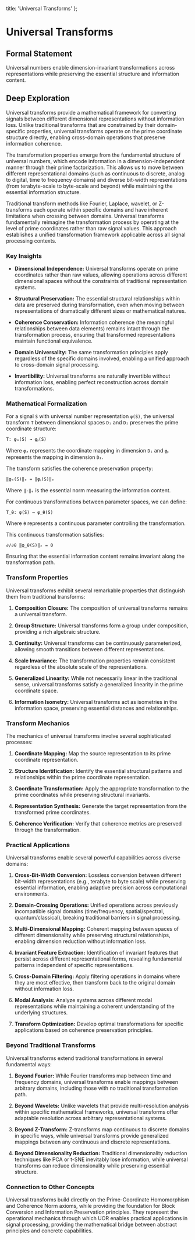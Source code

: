   title: 'Universal Transforms'
};

# Universal Transforms

## Formal Statement

Universal numbers enable dimension-invariant transformations across representations while preserving the essential structure and information content.

## Deep Exploration

Universal transforms provide a mathematical framework for converting signals between different dimensional representations without information loss. Unlike traditional transforms that are constrained by their domain-specific properties, universal transforms operate on the prime coordinate structure directly, enabling cross-domain operations that preserve information coherence.

The transformation properties emerge from the fundamental structure of universal numbers, which encode information in a dimension-independent manner through their prime factorization. This allows us to move between different representational domains (such as continuous to discrete, analog to digital, time to frequency domains) and diverse bit-width representations (from terabyte-scale to byte-scale and beyond) while maintaining the essential information structure.

Traditional transform methods like Fourier, Laplace, wavelet, or Z-transforms each operate within specific domains and have inherent limitations when crossing between domains. Universal transforms fundamentally reimagine the transformation process by operating at the level of prime coordinates rather than raw signal values. This approach establishes a unified transformation framework applicable across all signal processing contexts.

### Key Insights

- **Dimensional Independence:** Universal transforms operate on prime coordinates rather than raw values, allowing operations across different dimensional spaces without the constraints of traditional representation systems.

- **Structural Preservation:** The essential structural relationships within data are preserved during transformation, even when moving between representations of dramatically different sizes or mathematical natures.

- **Coherence Conservation:** Information coherence (the meaningful relationships between data elements) remains intact through the transformation process, ensuring that transformed representations maintain functional equivalence.

- **Domain Universality:** The same transformation principles apply regardless of the specific domains involved, enabling a unified approach to cross-domain signal processing.

- **Invertibility:** Universal transforms are naturally invertible without information loss, enabling perfect reconstruction across domain transformations.

### Mathematical Formalization

For a signal `S` with universal number representation `φ(S)`, the universal transform `T` between dimensional spaces `D₁` and `D₂` preserves the prime coordinate structure:

`T: φₐ(S) → φᵦ(S)`

Where `φₐ` represents the coordinate mapping in dimension `D₁` and `φᵦ` represents the mapping in dimension `D₂`.

The transform satisfies the coherence preservation property:

`‖φₐ(S)‖ₑ = ‖φᵦ(S)‖ₑ`

Where `‖·‖ₑ` is the essential norm measuring the information content.

For continuous transformations between parameter spaces, we can define:

`T_θ: φ(S) → φ_θ(S)`

Where `θ` represents a continuous parameter controlling the transformation.

This continuous transformation satisfies:

`∂/∂θ ‖φ_θ(S)‖ₑ = 0`

Ensuring that the essential information content remains invariant along the transformation path.

### Transform Properties

Universal transforms exhibit several remarkable properties that distinguish them from traditional transforms:

1. **Composition Closure:** The composition of universal transforms remains a universal transform.

2. **Group Structure:** Universal transforms form a group under composition, providing a rich algebraic structure.

3. **Continuity:** Universal transforms can be continuously parameterized, allowing smooth transitions between different representations.

4. **Scale Invariance:** The transformation properties remain consistent regardless of the absolute scale of the representations.

5. **Generalized Linearity:** While not necessarily linear in the traditional sense, universal transforms satisfy a generalized linearity in the prime coordinate space.

6. **Information Isometry:** Universal transforms act as isometries in the information space, preserving essential distances and relationships.

### Transform Mechanics

The mechanics of universal transforms involve several sophisticated processes:

1. **Coordinate Mapping:** Map the source representation to its prime coordinate representation.

2. **Structure Identification:** Identify the essential structural patterns and relationships within the prime coordinate representation.

3. **Coordinate Transformation:** Apply the appropriate transformation to the prime coordinates while preserving structural invariants.

4. **Representation Synthesis:** Generate the target representation from the transformed prime coordinates.

5. **Coherence Verification:** Verify that coherence metrics are preserved through the transformation.

### Practical Applications

Universal transforms enable several powerful capabilities across diverse domains:

1. **Cross-Bit-Width Conversion:** Lossless conversion between different bit-width representations (e.g., terabyte to byte scale) while preserving essential information, enabling adaptive precision across computational environments.

2. **Domain-Crossing Operations:** Unified operations across previously incompatible signal domains (time/frequency, spatial/spectral, quantum/classical), breaking traditional barriers in signal processing.

3. **Multi-Dimensional Mapping:** Coherent mapping between spaces of different dimensionality while preserving structural relationships, enabling dimension reduction without information loss.

4. **Invariant Feature Extraction:** Identification of invariant features that persist across different representational forms, revealing fundamental patterns independent of specific representations.

5. **Cross-Domain Filtering:** Apply filtering operations in domains where they are most effective, then transform back to the original domain without information loss.

6. **Modal Analysis:** Analyze systems across different modal representations while maintaining a coherent understanding of the underlying structures.

7. **Transform Optimization:** Develop optimal transformations for specific applications based on coherence preservation principles.

### Beyond Traditional Transforms

Universal transforms extend traditional transformations in several fundamental ways:

1. **Beyond Fourier:** While Fourier transforms map between time and frequency domains, universal transforms enable mappings between arbitrary domains, including those with no traditional transformation path.

2. **Beyond Wavelets:** Unlike wavelets that provide multi-resolution analysis within specific mathematical frameworks, universal transforms offer adaptable resolution across arbitrary representational systems.

3. **Beyond Z-Transform:** Z-transforms map continuous to discrete domains in specific ways, while universal transforms provide generalized mappings between any continuous and discrete representations.

4. **Beyond Dimensionality Reduction:** Traditional dimensionality reduction techniques like PCA or t-SNE inevitably lose information, while universal transforms can reduce dimensionality while preserving essential structure.

### Connection to Other Concepts

Universal transforms build directly on the Prime-Coordinate Homomorphism and Coherence Norm axioms, while providing the foundation for Block Conversion and Information Preservation principles. They represent the operational mechanics through which UOR enables practical applications in signal processing, providing the mathematical bridge between abstract principles and concrete capabilities.